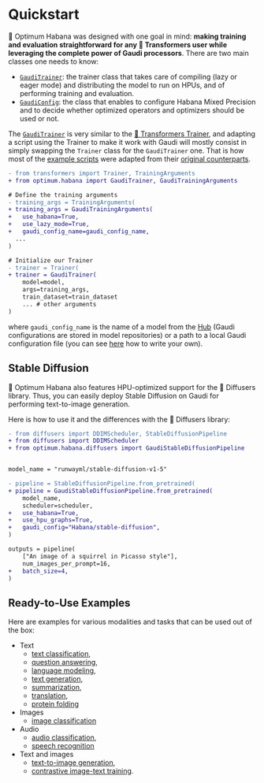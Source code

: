 <!---
Copyright 2022 The HuggingFace Team. All rights reserved.

Licensed under the Apache License, Version 2.0 (the "License");
you may not use this file except in compliance with the License.
You may obtain a copy of the License at

    http://www.apache.org/licenses/LICENSE-2.0

Unless required by applicable law or agreed to in writing, software
distributed under the License is distributed on an "AS IS" BASIS,
WITHOUT WARRANTIES OR CONDITIONS OF ANY KIND, either express or implied.
See the License for the specific language governing permissions and
limitations under the License.
-->


# Quickstart

🤗 Optimum Habana was designed with one goal in mind: **making training and evaluation straightforward for any 🤗 Transformers user while leveraging the complete power of Gaudi processors**.
There are two main classes one needs to know:
- [`GaudiTrainer`](https://huggingface.co/docs/optimum/habana/package_reference/trainer): the trainer class that takes care of compiling (lazy or eager mode) and distributing the model to run on HPUs, and of performing training and evaluation.
- [`GaudiConfig`](https://huggingface.co/docs/optimum/habana/package_reference/gaudi_config): the class that enables to configure Habana Mixed Precision and to decide whether optimized operators and optimizers should be used or not.

The [`GaudiTrainer`](https://huggingface.co/docs/optimum/habana/package_reference/trainer) is very similar to the [🤗 Transformers Trainer](https://huggingface.co/docs/transformers/main_classes/trainer), and adapting a script using the Trainer to make it work with Gaudi will mostly consist in simply swapping the `Trainer` class for the `GaudiTrainer` one.
That is how most of the [example scripts](https://github.com/huggingface/optimum-habana/tree/main/examples) were adapted from their [original counterparts](https://github.com/huggingface/transformers/tree/main/examples/pytorch).

```diff
- from transformers import Trainer, TrainingArguments
+ from optimum.habana import GaudiTrainer, GaudiTrainingArguments

# Define the training arguments
- training_args = TrainingArguments(
+ training_args = GaudiTrainingArguments(
+   use_habana=True,
+   use_lazy_mode=True,
+   gaudi_config_name=gaudi_config_name,
  ...
)

# Initialize our Trainer
- trainer = Trainer(
+ trainer = GaudiTrainer(
    model=model,
    args=training_args,
    train_dataset=train_dataset
    ... # other arguments
)
```

where `gaudi_config_name` is the name of a model from the [Hub](https://huggingface.co/Habana) (Gaudi configurations are stored in model repositories) or a path to a local Gaudi configuration file (you can see [here](./package_reference/gaudi_config) how to write your own).


## Stable Diffusion

🤗 Optimum Habana also features HPU-optimized support for the 🤗 Diffusers library.
Thus, you can easily deploy Stable Diffusion on Gaudi for performing text-to-image generation.

Here is how to use it and the differences with the 🤗 Diffusers library:
```diff
- from diffusers import DDIMScheduler, StableDiffusionPipeline
+ from diffusers import DDIMScheduler
+ from optimum.habana.diffusers import GaudiStableDiffusionPipeline


model_name = "runwayml/stable-diffusion-v1-5"

- pipeline = StableDiffusionPipeline.from_pretrained(
+ pipeline = GaudiStableDiffusionPipeline.from_pretrained(
    model_name,
    scheduler=scheduler,
+   use_habana=True,
+   use_hpu_graphs=True,
+   gaudi_config="Habana/stable-diffusion",
)

outputs = pipeline(
    ["An image of a squirrel in Picasso style"],
    num_images_per_prompt=16,
+   batch_size=4,
)
```


## Ready-to-Use Examples

Here are examples for various modalities and tasks that can be used out of the box:
- Text
  - [text classification](https://github.com/huggingface/optimum-habana/tree/main/examples/text-classification),
  - [question answering](https://github.com/huggingface/optimum-habana/tree/main/examples/question-answering),
  - [language modeling](https://github.com/huggingface/optimum-habana/tree/main/examples/language-modeling),
  - [text generation](https://github.com/huggingface/optimum-habana/tree/main/examples/text-generation),
  - [summarization](https://github.com/huggingface/optimum-habana/tree/main/examples/summarization),
  - [translation](https://github.com/huggingface/optimum-habana/tree/main/examples/translation),
  - [protein folding](https://github.com/huggingface/optimum-habana/tree/main/examples/protein-folding)
- Images
  - [image classification](https://github.com/huggingface/optimum-habana/tree/main/examples/image-classification)
- Audio
  - [audio classification](https://github.com/huggingface/optimum-habana/tree/main/examples/audio-classification),
  - [speech recognition](https://github.com/huggingface/optimum-habana/tree/main/examples/speech-recognition)
- Text and images
  - [text-to-image generation](https://github.com/huggingface/optimum-habana/tree/main/examples/stable-diffusion),
  - [contrastive image-text training](https://github.com/huggingface/optimum-habana/tree/main/examples/contrastive-image-text).
